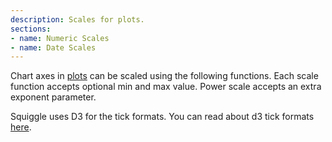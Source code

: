 ```yaml
---
description: Scales for plots.
sections:
- name: Numeric Scales
- name: Date Scales
---
```


Chart axes in [plots](./Plot.mdx) can be scaled using the following functions. Each scale function accepts optional min and max value. Power scale accepts an extra exponent parameter.

Squiggle uses D3 for the tick formats. You can read about d3 tick formats [here](https://github.com/d3/d3-format).
